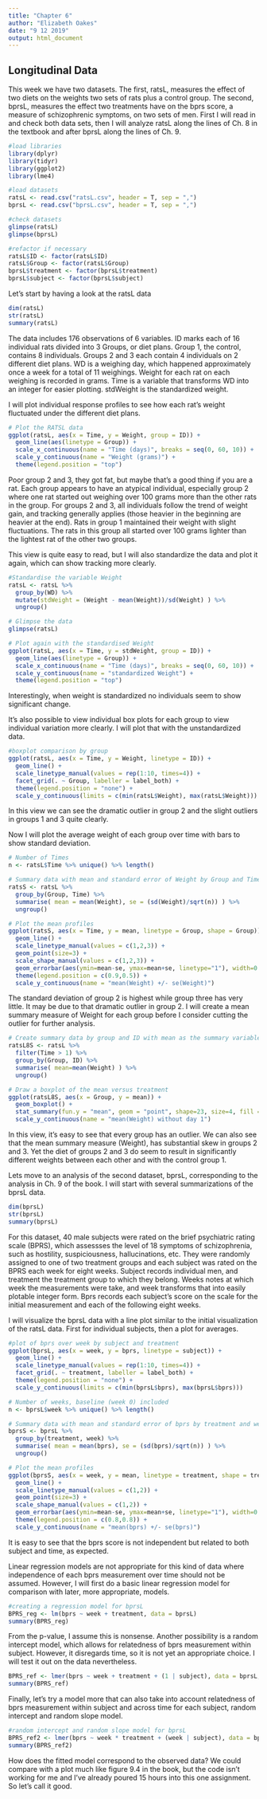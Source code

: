 ```yaml
---
title: "Chapter 6"
author: "Elizabeth Oakes"
date: "9 12 2019"
output: html_document
---
```

## Longitudinal Data

This week we have two datasets. The first, ratsL, measures the effect of two diets on the weights two sets of rats plus a control group. The second, bprsL, measures the effect two treatments have on the bprs score, a measure of schizophrenic symptoms, on two sets of men. First I will read in and check both data sets, then I will analyze ratsL along the lines of Ch. 8 in the textbook and after bprsL along the lines of Ch. 9.
```r
#load libraries
library(dplyr)
library(tidyr)
library(ggplot2)
library(lme4)

#load datasets
ratsL <- read.csv("ratsL.csv", header = T, sep = ",")
bprsL <- read.csv("bprsL.csv", header = T, sep = ",")

#check datasets
glimpse(ratsL)
glimpse(bprsL)

#refactor if necessary
ratsL$ID <- factor(ratsL$ID)
ratsL$Group <- factor(ratsL$Group)
bprsL$treatment <- factor(bprsL$treatment)
bprsL$subject <- factor(bprsL$subject)

```

Let's start by having a look at the ratsL data
```r
dim(ratsL)
str(ratsL)
summary(ratsL)
```

The data includes 176 observations of 6 variables. ID marks each of 16 individual rats divided into 3 Groups, or diet plans. Group 1, the control, contains 8 individuals. Groups 2 and 3 each contain 4 individuals on 2 different diet plans. WD is a weighing day, which happened approximately once a week for a total of 11 weighings. Weight for each rat on each weighing is recorded in grams. Time is a variable that transforms WD into an integer for easier plotting. stdWeight is the standardized weight.

I will plot individual response profiles to see how each rat's weight fluctuated under the different diet plans.
```r
# Plot the RATSL data
ggplot(ratsL, aes(x = Time, y = Weight, group = ID)) +
  geom_line(aes(linetype = Group)) +
  scale_x_continuous(name = "Time (days)", breaks = seq(0, 60, 10)) +
  scale_y_continuous(name = "Weight (grams)") +
  theme(legend.position = "top")
```

Poor group 2 and 3, they got fat, but maybe that's a good thing if you are a rat. Each group appears to have an atypical individual, especially group 2 where one rat started out weighing over 100 grams more than the other rats in the group. For groups 2 and 3, all individuals follow the trend of weight gain, and tracking generally applies (those heavier in the beginning are heavier at the end). Rats in group 1 maintained their weight with slight fluctuations. The rats in this group all started over 100 grams lighter than the lightest rat of the other two groups.

This view is quite easy to read, but I will also standardize the data and plot it again, which can show tracking more clearly.
```r
#Standardise the variable Weight
ratsL <- ratsL %>%
  group_by(WD) %>%
  mutate(stdWeight = (Weight - mean(Weight))/sd(Weight) ) %>%
  ungroup()

# Glimpse the data
glimpse(ratsL)

# Plot again with the standardised Weight
ggplot(ratsL, aes(x = Time, y = stdWeight, group = ID)) +
  geom_line(aes(linetype = Group)) +
  scale_x_continuous(name = "Time (days)", breaks = seq(0, 60, 10)) +
  scale_y_continuous(name = "standardized Weight") +
  theme(legend.position = "top")

```

Interestingly, when weight is standardized no individuals seem to show significant change.

It's also possible to view individual box plots for each group to view individual variation more clearly. I will plot that with the unstandardized data.
```r
#boxplot comparison by group
ggplot(ratsL, aes(x = Time, y = Weight, linetype = ID)) +
  geom_line() +
  scale_linetype_manual(values = rep(1:10, times=4)) +
  facet_grid(. ~ Group, labeller = label_both) +
  theme(legend.position = "none") + 
  scale_y_continuous(limits = c(min(ratsL$Weight), max(ratsL$Weight)))
```

In this view we can see the dramatic outlier in group 2 and the slight outliers in groups 1 and 3 quite clearly.

Now I will plot the average weight of each group over time with bars to show standard deviation.
```r
# Number of Times
n <- ratsL$Time %>% unique() %>% length()

# Summary data with mean and standard error of Weight by Group and Time 
ratsS <- ratsL %>%
  group_by(Group, Time) %>%
  summarise( mean = mean(Weight), se = (sd(Weight)/sqrt(n)) ) %>%
  ungroup()

# Plot the mean profiles
ggplot(ratsS, aes(x = Time, y = mean, linetype = Group, shape = Group)) +
  geom_line() +
  scale_linetype_manual(values = c(1,2,3)) +
  geom_point(size=3) +
  scale_shape_manual(values = c(1,2,3)) +
  geom_errorbar(aes(ymin=mean-se, ymax=mean+se, linetype="1"), width=0.3) +
  theme(legend.position = c(0.9,0.5)) +
  scale_y_continuous(name = "mean(Weight) +/- se(Weight)")
```

The standard deviation of group 2 is highest while group three has very little. It may be due to that dramatic outlier in group 2. I will create a mean summary measure of Weight for each group before I consider cutting the outlier for further analysis.
```r
# Create summary data by group and ID with mean as the summary variable (ignoring baseline Time 1).
ratsL8S <- ratsL %>%
  filter(Time > 1) %>%
  group_by(Group, ID) %>%
  summarise( mean=mean(Weight) ) %>%
  ungroup()

# Draw a boxplot of the mean versus treatment
ggplot(ratsL8S, aes(x = Group, y = mean)) +
  geom_boxplot() +
  stat_summary(fun.y = "mean", geom = "point", shape=23, size=4, fill = "blue") +
  scale_y_continuous(name = "mean(Weight) without day 1")
```

In this view, it's easy to see that every group has an outlier. We can also see that the mean summary measure (Weight), has substantial skew in groups 2 and 3. Yet the diet of groups 2 and 3 do seem to result in significantly different weights between each other and with the control group 1.

Lets move to an analysis of the second dataset, bprsL, corresponding to the analysis in Ch. 9 of the book. I will start with several summarizations of the bprsL data.
```r
dim(bprsL)
str(bprsL)
summary(bprsL)
```

For this dataset, 40 male subjects were rated on the brief psychiatric rating scale (BPRS), which assessses the level of 18 symptoms of schizophrenia, such as hostility, suspiciousness, hallucinations, etc. They were randomly assigned to one of two treatment groups and each subject was rated on the BPRS each week for eight weeks. Subject records individual men, and treatment the treatment group to which they belong. Weeks notes at which week the measurements were take, and week transforms that into easily plotable integer form. Bprs records each subject's score on the scale for the initial measurement and each of the following eight weeks. 

I will visualize the bprsL data with a line plot similar to the initial visualization of the ratsL data. First for individual subjects, then a plot for averages.
```r
#plot of bprs over week by subject and treatment
ggplot(bprsL, aes(x = week, y = bprs, linetype = subject)) +
  geom_line() +
  scale_linetype_manual(values = rep(1:10, times=4)) +
  facet_grid(. ~ treatment, labeller = label_both) +
  theme(legend.position = "none") + 
  scale_y_continuous(limits = c(min(bprsL$bprs), max(bprsL$bprs)))

# Number of weeks, baseline (week 0) included
n <- bprsL$week %>% unique() %>% length()

# Summary data with mean and standard error of bprs by treatment and week 
bprsS <- bprsL %>%
  group_by(treatment, week) %>%
  summarise( mean = mean(bprs), se = (sd(bprs)/sqrt(n)) ) %>%
  ungroup()

# Plot the mean profiles
ggplot(bprsS, aes(x = week, y = mean, linetype = treatment, shape = treatment)) +
  geom_line() +
  scale_linetype_manual(values = c(1,2)) +
  geom_point(size=3) +
  scale_shape_manual(values = c(1,2)) +
  geom_errorbar(aes(ymin=mean-se, ymax=mean+se, linetype="1"), width=0.3) +
  theme(legend.position = c(0.8,0.8)) +
  scale_y_continuous(name = "mean(bprs) +/- se(bprs)")
```

It is easy to see that the bprs score is not independent but related to both subject and time, as expected.

Linear regression models are not appropriate for this kind of data where independence of each bprs measurement over time should not be assumed. However, I will first do a basic linear regression model for comparison with later, more appropriate, models.
```r
#creating a regression model for bprsL
BPRS_reg <- lm(bprs ~ week + treatment, data = bprsL)
summary(BPRS_reg)
```

From the p-value, I assume this is nonsense. Another possibility is a random intercept model, which allows for relatedness of bprs measurement within subject. However, it disregards time, so it is not yet an appropriate choice. I will test it out on the data nevertheless.
```r
BPRS_ref <- lmer(bprs ~ week + treatment + (1 | subject), data = bprsL, REML = FALSE)
summary(BPRS_ref)
```

Finally, let's try a model more that can also take into account relatedness of bprs measurement within subject and across time for each subject, random intercept and random slope model.
```r
#random intercept and random slope model for bprsL
BPRS_ref2 <- lmer(bprs ~ week * treatment + (week | subject), data = bprsL, REML = FALSE)
summary(BPRS_ref2)
```

How does the fitted model correspond to the observed data? We could compare with a plot much like figure 9.4 in the book, but the code isn't working for me and I've already poured 15 hours into this one assignment. So let's call it good.